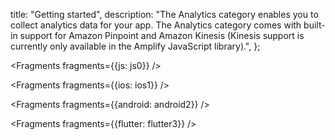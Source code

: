  title: "Getting started",
  description: "The Analytics category enables you to collect analytics data for your app. The Analytics category comes with built-in support for Amazon Pinpoint and Amazon Kinesis (Kinesis support is currently only available in the Amplify JavaScript library).",
};


<Fragments fragments={{js: js0}} />


<Fragments fragments={{ios: ios1}} />


<Fragments fragments={{android: android2}} />


<Fragments fragments={{flutter: flutter3}} />
